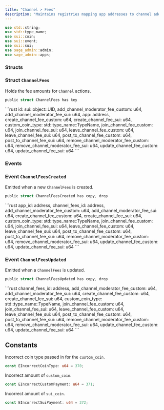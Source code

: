 ```yaml
---
title: "Channel > Fees"
description: "Maintains registries mapping app addresses to channel addresses and ensures consistency. @sage/channel > fees"
---
```


```rust
use std::string;
use std::type_name;
use sui::coin;
use sui::event;
use sui::sui;
use sage_admin::admin;
use sage_admin::apps;
```

### Structs

### Struct `ChannelFees`

Holds the fee amounts for `Channel` actions.

```rust
public struct ChannelFees has key
```

<Expandable title="Fields">
  ```rust
    id: sui::object::UID,
    add_channel_moderator_fee_custom: u64,
    add_channel_moderator_fee_sui: u64,
    app: address,
    create_channel_fee_custom: u64,
    create_channel_fee_sui: u64,
    custom_coin_type: std::type_name::TypeName,
    join_channel_fee_custom: u64,
    join_channel_fee_sui: u64,
    leave_channel_fee_custom: u64,
    leave_channel_fee_sui: u64,
    post_to_channel_fee_custom: u64,
    post_to_channel_fee_sui: u64,
    remove_channel_moderator_fee_custom: u64,
    remove_channel_moderator_fee_sui: u64,
    update_channel_fee_custom: u64,
    update_channel_fee_sui: u64
  ```
</Expandable>

### Events

### Event `ChannelFeesCreated`

Emitted when a new `ChannelFees` is created.

```rust
public struct ChannelFeesCreated has copy, drop
```

<Expandable title="Fields">
  ```rust
    app_id: address,
    channel_fees_id: address,
    add_channel_moderator_fee_custom: u64,
    add_channel_moderator_fee_sui: u64,
    create_channel_fee_custom: u64,
    create_channel_fee_sui: u64,
    custom_coin_type: std::type_name::TypeName,
    join_channel_fee_custom: u64,
    join_channel_fee_sui: u64,
    leave_channel_fee_custom: u64,
    leave_channel_fee_sui: u64,
    post_to_channel_fee_custom: u64,
    post_to_channel_fee_sui: u64,
    remove_channel_moderator_fee_custom: u64,
    remove_channel_moderator_fee_sui: u64,
    update_channel_fee_custom: u64,
    update_channel_fee_sui: u64
  ```
</Expandable>

### Event `ChannelFeesUpdated`

Emitted when a `ChannelFees` is updated.

```rust
public struct ChannelFeesUpdated has copy, drop
```

<Expandable title="Fields">
  ```rust
    channel_fees_id: address,
    add_channel_moderator_fee_custom: u64,
    add_channel_moderator_fee_sui: u64,
    create_channel_fee_custom: u64,
    create_channel_fee_sui: u64,
    custom_coin_type: std::type_name::TypeName,
    join_channel_fee_custom: u64,
    join_channel_fee_sui: u64,
    leave_channel_fee_custom: u64,
    leave_channel_fee_sui: u64,
    post_to_channel_fee_custom: u64,
    post_to_channel_fee_sui: u64,
    remove_channel_moderator_fee_custom: u64,
    remove_channel_moderator_fee_sui: u64,
    update_channel_fee_custom: u64,
    update_channel_fee_sui: u64
  ```
</Expandable>

## Constants

Incorrect coin type passed in for the `custom_coin`.

```rust
const EIncorrectCoinType: u64 = 370;
```

Incorrect amount of `custom_coin`.

```rust
const EIncorrectCustomPayment: u64 = 371;
```

Incorrect amount of `sui_coin`.

```rust
const EIncorrectSuiPayment: u64 = 372;
```